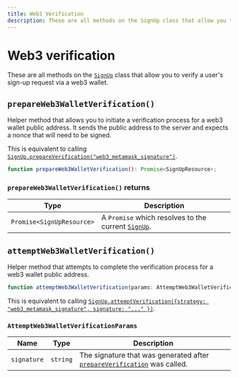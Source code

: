 ---
title: Web3 Verification
description: These are all methods on the SignUp class that allow you to verify a user's sign-up request via a web3 wallet.
---

# Web3 verification

These are all methods on the [`SignUp`][signup-ref] class that allow you to verify a user's sign-up request via a web3 wallet.

## `prepareWeb3WalletVerification()`

Helper method that allows you to initiate a verification process for a web3 wallet public address. It sends the public address to the server and expects a nonce that will need to be signed.

This is equivalent to calling [`SignUp.prepareVerification("web3_metamask_signature")`](/docs/references/javascript/sign-up/verification#prepare-verification).

```typescript
function prepareWeb3WalletVerification(): Promise<SignUpResource>;
```

### `prepareWeb3WalletVerification()` returns

| Type | Description |
| --- | --- |
| `Promise<SignUpResource>` | A `Promise` which resolves to the current [`SignUp`][signup-ref]. |

## `attemptWeb3WalletVerification()`

Helper method that attempts to complete the verification process for a web3 wallet public address.

```typescript
function attemptWeb3WalletVerification(params: AttemptWeb3WalletVerificationParams): Promise<SignUp>;
```

This is equivalent to calling [`SignUp.attemptVerification({strategy: "web3_metamask_signature", signature: "..." })`](/docs/references/javascript/sign-up/verification#attempt-verification).

### `AttemptWeb3WalletVerificationParams`

| Name | Type | Description |
| --- | --- | --- |
| `signature` | `string` | The signature that was generated after [`prepareVerification`](#prepare-verification) was called. |

[signup-ref]: /docs/references/javascript/sign-up/sign-up
